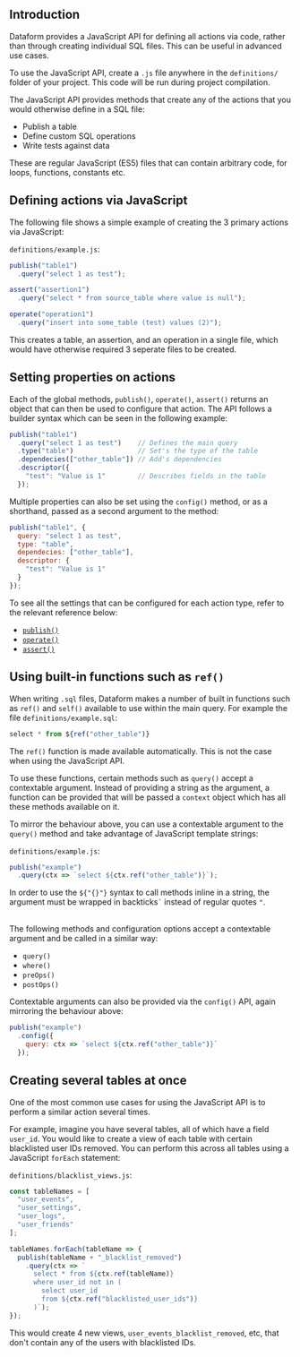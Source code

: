 

## Introduction

Dataform provides a JavaScript API for defining all actions via code, rather than through creating individual SQL files. This can be useful in advanced use cases.

To use the JavaScript API, create a `.js` file anywhere in the `definitions/` folder of your project. This code will be run during project compilation.

The JavaScript API provides methods that create any of the actions that you would otherwise define in a SQL file:
- Publish a table
- Define custom SQL operations
- Write tests against data

These are regular JavaScript (ES5) files that can contain arbitrary code, for loops, functions, constants etc.

## Defining actions via JavaScript

The following file shows a simple example of creating the 3 primary actions via JavaScript:

`definitions/example.js`:
```js
publish("table1")
  .query("select 1 as test");

assert("assertion1")
  .query("select * from source_table where value is null");

operate("operation1")
  .query("insert into some_table (test) values (2)");
```

This creates a table, an assertion, and an operation in a single file, which would have otherwise required 3 seperate files to be created.

## Setting properties on actions

Each of the global methods, `publish()`, `operate()`, `assert()` returns an object that can then be used to configure that action. The API follows a builder syntax which can be seen in the following example:

```js
publish("table1")
  .query("select 1 as test")    // Defines the main query
  .type("table")                // Set's the type of the table
  .dependecies(["other_table"]) // Add's dependencies
  .descriptor({
    "test": "Value is 1"        // Describes fields in the table
  });
```

Multiple properties can also be set using the `config()` method, or as a shorthand, passed as a second argument to the method:

```js
publish("table1", {
  query: "select 1 as test",
  type: "table",
  dependecies: ["other_table"],
  descriptor: {
    "test": "Value is 1"
  }
});
```

To see all the settings that can be configured for each action type, refer to the relevant reference below:

- [`publish()`](/reference/tables)
- [`operate()`](/reference/operations)
- [`assert()`](/reference/assertions)

## Using built-in functions such as `ref()`

When writing `.sql` files, Dataform makes a number of built in functions such as `ref()` and `self()` available to use within the main query. For example the file `definitions/example.sql`:
```js
select * from ${ref("other_table")}
```

The `ref()` function is made available automatically. This is not the case when using the JavaScript API.

To use these functions, certain methods such as `query()` accept a contextable argument. Instead of providing a string as the argument, a function can be provided that will be passed a `context` object which has all these methods available on it.

To mirror the behaviour above, you can use a contextable argument to the `query()` method and take advantage of JavaScript template strings:

`definitions/example.js`:
```js
publish("example")
  .query(ctx => `select ${ctx.ref("other_table")}`);
```
<div className="bp3-callout bp3-icon-info-sign bp3-intent-warning" markdown="1">
In order to use the <code>${"{}"}</code> syntax to call methods inline in a string, the argument must be wrapped in backticks<code>`</code> instead of regular quotes <code>"</code>.
</div>

<br/>

The following methods and configuration options accept a contextable argument and be called in a similar way:
- `query()`
- `where()`
- `preOps()`
- `postOps()`

Contextable arguments can also be provided via the `config()` API, again mirroring the behaviour above:

```js
publish("example")
  .config({
    query: ctx => `select ${ctx.ref("other_table")}`
  });
```

## Creating several tables at once

One of the most common use cases for using the JavaScript API is to perform a similar action several times.

For example, imagine you have several tables, all of which have a field `user_id`. You would like to create a view of each table with certain blacklisted user IDs removed. You can perform this across all tables using a JavaScript `forEach` statement:

`definitions/blacklist_views.js`:
```js
const tableNames = [
  "user_events",
  "user_settings",
  "user_logs",
  "user_friends"
];

tableNames.forEach(tableName => {
  publish(tableName + "_blacklist_removed")
    .query(ctx => `
      select * from ${ctx.ref(tableName)}
      where user_id not in (
        select user_id
        from ${ctx.ref("blacklisted_user_ids")}
      )`);
});
```

This would create 4 new views, `user_events_blacklist_removed`, etc, that don't contain any of the users with blacklisted IDs.
